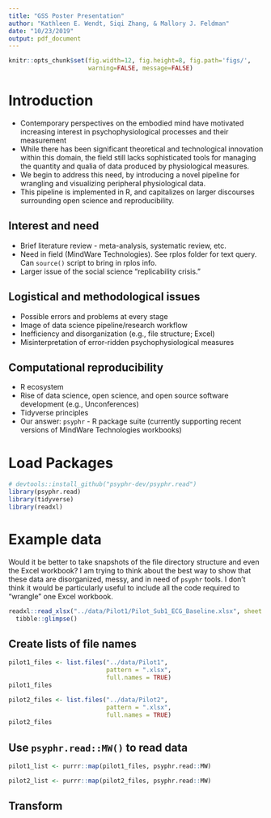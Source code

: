 ```yaml
---
title: "GSS Poster Presentation"
author: "Kathleen E. Wendt, Siqi Zhang, & Mallory J. Feldman"
date: "10/23/2019"
output: pdf_document
---
```


```r
knitr::opts_chunk$set(fig.width=12, fig.height=8, fig.path='figs/',
                      warning=FALSE, message=FALSE)
```

# Introduction

- Contemporary perspectives on the embodied mind have motivated increasing interest in psychophysiological processes and their measurement
- While there has been significant theoretical and technological innovation within this domain, the field still lacks sophisticated tools for managing the quantity and qualia of data produced by physiological measures. 
- We begin to address this need, by introducing a novel pipeline for wrangling and visualizing peripheral physiological data.
- This pipeline is implemented in R, and capitalizes on larger discourses surrounding open science and reproducibility.

## Interest and need

- Brief literature review - meta-analysis, systematic review, etc.
- Need in field (MindWare Technologies). See rplos folder for text query. Can `source()` script to bring in rplos info.
- Larger issue of the social science "replicability crisis."

## Logistical and methodological issues

- Possible errors and problems at every stage
- Image of data science pipeline/research workflow
- Inefficiency and disorganization (e.g., file structure; Excel)
- Misinterpretation of error-ridden psychophysiological measures

## Computational reproducibility

- R ecosystem
- Rise of data science, open science, and open source software development (e.g., Unconferences)
- Tidyverse principles
- Our answer: `psyphr` - R package suite (currently supporting recent versions of MindWare Technologies workbooks)

# Load Packages

```r
# devtools::install_github("psyphr-dev/psyphr.read")
library(psyphr.read)
library(tidyverse)
library(readxl)
```

# Example data

Would it be better to take snapshots of the file directory structure and even the Excel workbook? I am trying to think about the best way to show that these data are disorganized, messy, and in need of `psyphr` tools. I don't think it would be particularly useful to include all the code required to "wrangle" one Excel workbook.

```r
readxl::read_xlsx("../data/Pilot1/Pilot_Sub1_ECG_Baseline.xlsx", sheet = 1) %>%
  tibble::glimpse()
```

## Create lists of file names

```r
pilot1_files <- list.files("../data/Pilot1",
                           pattern = ".xlsx",
                           full.names = TRUE)
pilot1_files
```

```r
pilot2_files <- list.files("../data/Pilot2",
                           pattern = ".xlsx",
                           full.names = TRUE)
pilot2_files
```

## Use `psyphr.read::MW()` to read data 

```r
pilot1_list <- purrr::map(pilot1_files, psyphr.read::MW)
```

```r
pilot2_list <- purrr::map(pilot2_files, psyphr.read::MW)
```

## Transform


